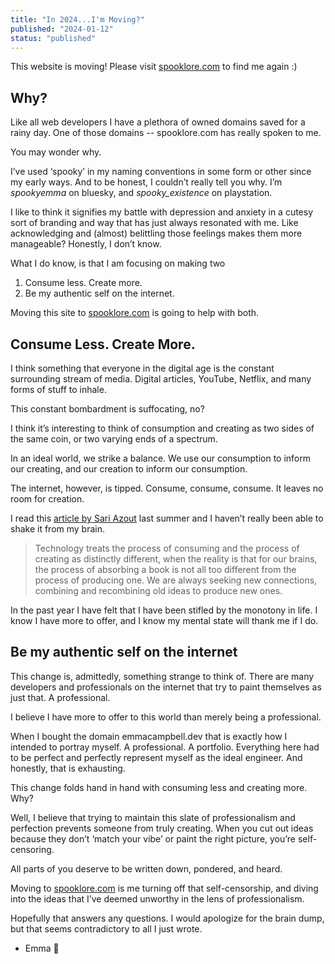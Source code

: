 ```yaml
---
title: "In 2024...I'm Moving?"
published: "2024-01-12"
status: "published"
---
```


This website is moving! Please visit [spooklore.com](https://spooklore.com) to find me again :)
## Why?
Like all web developers I have a plethora of owned domains saved for a rainy day. One of those domains -- spooklore.com has really spoken to me.

You may wonder why.

I’ve used ‘spooky’ in my naming conventions in some form or other since my early ways. And to be honest, I couldn’t really tell you why. I’m _spookyemma_ on bluesky, and *spooky_existence* on playstation. 

I like to think it signifies my battle with depression and anxiety in a cutesy sort of branding and way that has just always resonated with me. Like acknowledging and (almost) belittling those feelings makes them more manageable? Honestly, I don’t know.

What I do know, is that I am focusing on making two 

1. Consume less. Create more.
2. Be my authentic self on the internet.

Moving this site to [spooklore.com](https://spooklore.com) is going to help with both.

## Consume Less. Create More.
I think something that everyone in the digital age is the constant surrounding stream of media. Digital articles, YouTube, Netflix, and many forms of stuff to inhale.

This constant bombardment is suffocating, no?

I think it’s interesting to think of consumption and creating as two sides of the same coin, or two varying ends of a spectrum.

In an ideal world, we strike a balance. We use our consumption to inform our creating, and our creation to inform our consumption.

The internet, however, is tipped. Consume, consume, consume. It leaves no room for creation.

I read this [article by Sari Azout](https://sublimeinternet.substack.com/p/things-im-thinking-about) last summer and I haven’t really been able to shake it from my brain.

> Technology treats the process of consuming and the process of creating as distinctly different, when the reality is that for our brains, the process of absorbing a book is not all too different from the process of producing one. We are always seeking new connections, combining and recombining old ideas to produce new ones.

In the past year I have felt that I have been stifled by the monotony in life. I know I have more to offer, and I know my mental state will thank me if I do.

## Be my authentic self on the internet

This change is, admittedly, something strange to think of. There are many developers and professionals on the internet that try to paint themselves as just that. A professional.

I believe I have more to offer to this world than merely being a professional.

When I bought the domain emmacampbell.dev that is exactly how I intended to portray myself. A professional. A portfolio. Everything here had to be perfect and perfectly represent myself as the ideal engineer. And honestly, that is exhausting.

This change folds hand in hand with consuming less and creating more. Why?

Well, I believe that trying to maintain this slate of professionalism and perfection prevents someone from truly creating. When you cut out ideas because they don’t ‘match your vibe’ or paint the right picture, you’re self-censoring.

All parts of you deserve to be written down, pondered, and heard.

Moving to [spooklore.com](https://spooklore.com) is me turning off that self-censorship, and diving into the ideas that I’ve deemed unworthy in the lens of professionalism.

Hopefully that answers any questions. I would apologize for the brain dump, but that seems contradictory to all I just wrote. 

- Emma 👻